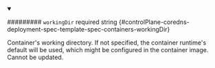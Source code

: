 
<details className="config-field" data-expandable="false" open>
<summary>

######### `workingDir` <span className="config-field-required" data-required="false">required</span> <span className="config-field-type">string</span> <span className="config-field-default"></span> <span className="config-field-enum"></span> {#controlPlane-coredns-deployment-spec-template-spec-containers-workingDir}

Container's working directory.
If not specified, the container runtime's default will be used, which
might be configured in the container image.
Cannot be updated.

</summary>



</details>
